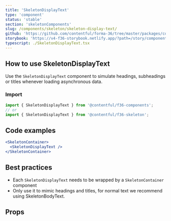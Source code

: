 ```yaml
---
title: 'SkeletonDisplayText'
type: 'component'
status: 'stable'
section: 'skeletonComponents'
slug: /components/skeleton/skeleton-display-text/
github: 'https://github.com/contentful/forma-36/tree/master/packages/components/skeleton'
storybook: 'https://v4-f36-storybook.netlify.app/?path=/story/components-skeleton-skeletondisplaytext--default'
typescript: ./SkeletonDisplayText.tsx
---
```


## How to use SkeletonDisplayText

Use the `SkeletonDisplayText` component to simulate headings, subheadings or titles whenever loading asynchronous data.

### Import

```js static=true
import { SkeletonDisplayText } from '@contentful/f36-components';
// or
import { SkeletonDisplayText } from '@contentful/f36-skeleton';
```

## Code examples

```jsx
<SkeletonContainer>
  <SkeletonDisplayText />
</SkeletonContainer>
```

## Best practices

- Each `SkeletonDisplayText` needs to be wrapped by a `SkeletonContainer` component
- Only use it to mimic headings and titles, for normal text we recommend using SkeletonBodyText.

## Props

<PropsTable of="SkeletonDisplayText" />
